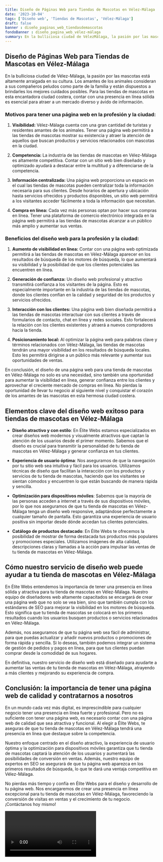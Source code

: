 ```yaml
---
title: Diseño de Páginas Web para Tiendas de Mascotas en Vélez-Málaga
date: '2023-10-04'
tags: ['Diseño web', 'Tiendas de Mascotas', 'Vélez-Málaga']
draft: false
banner : diseño_paginas_web_tiendasdemascotas
fondoBanner : diseño_pagina_web_vélez-málaga
summary: En la bulliciosa ciudad de VélezMálaga, la pasión por las mascotas está altamente arraigada en su cultura. Los amantes de los animales consideran a sus compañeros peludos como parte de la familia y están dispuestos a brindarles los mejores cuidados posibles. Para las tiendas de mascotas en esta encantadora ciudad costera, contar con una presencia en línea sólida es esencial para atraer a un mercado diverso y ávido de información.
---
```


## **Diseño de Páginas Web para Tiendas de Mascotas en Vélez-Málaga**

En la bulliciosa ciudad de Vélez-Málaga, la pasión por las mascotas está altamente arraigada en su cultura. Los amantes de los animales consideran a sus compañeros peludos como parte de la familia y están dispuestos a brindarles los mejores cuidados posibles. Para las tiendas de mascotas en esta encantadora ciudad costera, contar con una presencia en línea sólida es esencial para atraer a un mercado diverso y ávido de información.

### **Motivos para tener una página web en la profesión y la ciudad:**

1. **Visibilidad:** Vélez-Málaga cuenta con una gran cantidad de turistas y residentes amantes de los animales. Tener una página web permitirá a las tiendas de mascotas mostrar su existencia y atraer la atención de aquellos que buscan productos y servicios relacionados con mascotas en la ciudad.

2. **Competencia:** La industria de las tiendas de mascotas en Vélez-Málaga es altamente competitiva. Contar con un sitio web bien diseñado y optimizado ayudará a destacar entre la multitud y a diferenciarse de la competencia.

3. **Información centralizada:** Una página web proporciona un espacio en el cual las tiendas de mascotas pueden centralizar toda la información necesaria para sus clientes. Desde horarios de apertura y ubicación hasta servicios ofrecidos y productos disponibles, un sitio web permitirá a los visitantes acceder fácilmente a toda la información que necesitan.

4. **Compra en línea:** Cada vez más personas optan por hacer sus compras en línea. Tener una plataforma de comercio electrónico integrada en la página web permitirá a las tiendas de mascotas alcanzar a un público más amplio y aumentar sus ventas.

### **Beneficios del diseño web para la profesión y la ciudad:**

1. **Aumento de visibilidad en línea:** Contar con una página web optimizada permitirá a las tiendas de mascotas en Vélez-Málaga aparecer en los resultados de búsqueda de los motores de búsqueda, lo que aumentará su visibilidad y la posibilidad de que los clientes potenciales las encuentren en línea.

2. **Generación de confianza:** Un diseño web profesional y atractivo transmitirá confianza a los visitantes de la página. Esto es especialmente importante en la industria de las tiendas de mascotas, donde los clientes confían en la calidad y seguridad de los productos y servicios ofrecidos.

3. **Interacción con los clientes:** Una página web bien diseñada permitirá a las tiendas de mascotas interactuar con sus clientes a través de formularios de contacto, chat en línea y redes sociales. Esto fortalecerá la relación con los clientes existentes y atraerá a nuevos compradores hacia la tienda.

4. **Posicionamiento local:** Al optimizar la página web para palabras clave y términos relacionados con Vélez-Málaga, las tiendas de mascotas tendrán una mayor visibilidad en los resultados de búsqueda locales. Esto les permitirá dirigirse a un público más relevante y aumentar sus oportunidades de ventas.

En conclusión, el diseño de una página web para una tienda de mascotas en Vélez-Málaga no solo es una necesidad, sino también una oportunidad para aumentar la visibilidad en línea, generar confianza entre los clientes y aprovechar el creciente mercado de compras en línea. No pierdas la oportunidad de llevar tu negocio al siguiente nivel y conquistar el corazón de los amantes de las mascotas en esta hermosa ciudad costera.

<GifSeo />

<Cta />

## Elementos clave del diseño web exitoso para tiendas de mascotas en Vélez-Málaga

- **Diseño atractivo y con estilo**: En Élite Webs estamos especializados en crear diseños web modernos y visualmente atractivos que captan la atención de los usuarios desde el primer momento. Sabemos que el diseño es crucial para transmitir la personalidad de tu tienda de mascotas en Vélez-Málaga y generar confianza en tus clientes.

- **Experiencia de usuario óptima**: Nos aseguramos de que la navegación por tu sitio web sea intuitiva y fácil para los usuarios. Utilizamos técnicas de diseño que facilitan la interacción con los productos y servicios de tu tienda de mascotas, haciendo que los visitantes se sientan cómodos y encuentren lo que están buscando de manera rápida y sencilla.

- **Optimización para dispositivos móviles**: Sabemos que la mayoría de las personas acceden a internet a través de sus dispositivos móviles, por lo que nos aseguramos de que tu tienda de mascotas en Vélez-Málaga tenga un diseño web responsive, adaptándose perfectamente a cualquier tamaño de pantalla. Esto garantiza una experiencia de usuario positiva sin importar desde dónde accedan tus clientes potenciales.

- **Catálogo de productos destacado**: En Élite Webs te ofrecemos la posibilidad de mostrar de forma destacada tus productos más populares y promociones especiales. Utilizamos imágenes de alta calidad, descripciones claras y llamadas a la acción para impulsar las ventas de tu tienda de mascotas en Vélez-Málaga.

## Cómo nuestro servicio de diseño web puede ayudar a tu tienda de mascotas en Vélez-Málaga

En Élite Webs entendemos la importancia de tener una presencia en línea sólida y atractiva para tu tienda de mascotas en Vélez-Málaga. Nuestro equipo de diseñadores web altamente capacitados se encargará de crear una página web que no solo se vea bien, sino que también cumpla con los estándares de SEO para mejorar la visibilidad en los motores de búsqueda. Esto significa que tu tienda de mascotas se colocará en los primeros resultados cuando los usuarios busquen productos o servicios relacionados en Vélez-Málaga.

Además, nos aseguramos de que tu página web sea fácil de administrar, para que puedas actualizar y añadir nuevos productos o promociones de forma rápida y sencilla. Si lo deseas, también podemos integrar un sistema de gestión de pedidos y pagos en línea, para que tus clientes puedan comprar desde la comodidad de sus hogares.

En definitiva, nuestro servicio de diseño web está diseñado para ayudarte a aumentar las ventas de tu tienda de mascotas en Vélez-Málaga, atrayendo a más clientes y mejorando su experiencia de compra.

## Conclusión: la importancia de tener una página web de calidad y contratarnos a nosotros

En un mundo cada vez más digital, es imprescindible para cualquier negocio tener una presencia en línea fuerte y profesional. Pero no es suficiente con tener una página web, es necesario contar con una página web de calidad que sea atractiva y funcional. Al elegir a Élite Webs, te aseguras de que tu tienda de mascotas en Vélez-Málaga tendrá una presencia en línea que destaque sobre la competencia.

Nuestro enfoque centrado en el diseño atractivo, la experiencia de usuario óptima y la optimización para dispositivos móviles garantiza que tu tienda de mascotas captará la atención de los usuarios y aumentará las posibilidades de conversión en ventas. Además, nuestro equipo de expertos en SEO se asegurará de que tu página web aparezca en los primeros resultados de búsqueda, lo que te dará una ventaja competitiva en Vélez-Málaga.

No pierdas más tiempo y confía en Élite Webs para el diseño y desarrollo de tu página web. Nos encargaremos de crear una presencia en línea excepcional para tu tienda de mascotas en Vélez-Málaga, favoreciendo la conversión de visitas en ventas y el crecimiento de tu negocio. ¡Contáctanos hoy mismo!

<Video />

<CtaBot job='Tiendas de Mascotas' city='Vélez-Málaga'/>

<Gmaps query='Vélez-Málaga+españa+maps' />